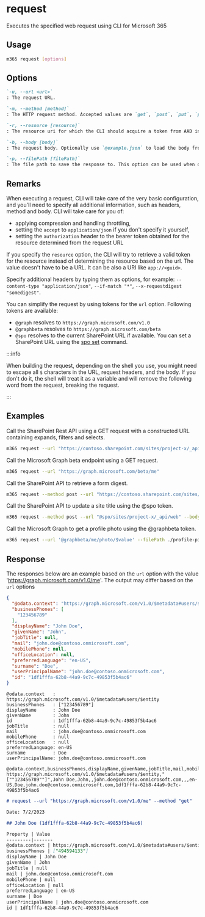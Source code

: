 
# request

Executes the specified web request using CLI for Microsoft 365

## Usage

```sh
m365 request [options]
```

## Options

```md definition-list
`-u, --url <url>`
: The request URL.

`-m, --method [method]`
: The HTTP request method. Accepted values are `get`, `post`, `put`, `patch`, `delete`, `head`, `options`. The default value is `get`.

`-r, --resource [resource]`
: The resource uri for which the CLI should acquire a token from AAD in order to access the service.

`-b, --body [body]`
: The request body. Optionally use `@example.json` to load the body from a file.

`-p, --filePath [filePath]`
: The file path to save the response to. This option can be used when downloading files.
```

<Global />

## Remarks

When executing a request, CLI will take care of the very basic configuration, and you'll need to specify all additional information, such as headers, method and body. CLI will take care for you of:

- applying compression and handling throttling,
- setting the `accept` to `application/json` if you don't specify it yourself,
- setting the `authorization` header to the bearer token obtained for the resource determined from the request URL

If you specify the `resource` option, the CLI will try to retrieve a valid token for the resource instead of determining the resource based on the url. The value doesn't have to be a URL. It can be also a URI like `app://<guid>`.

Specify additional headers by typing them as options, for example: `--content-type "application/json"`, `--if-match "*"`, `--x-requestdigest "somedigest"`.

You can simplify the request by using tokens for the `url` option. Following tokens are available:

- `@graph` resolves to `https://graph.microsoft.com/v1.0`
- `@graphbeta` resolves to `https://graph.microsoft.com/beta`
- `@spo` resolves to the current SharePoint URL if available. You can set a SharePoint URL using the [spo set](./spo/spo-set.mdx) command.

:::info

When building the request, depending on the shell you use, you might need to escape all `$` characters in the URL, request headers, and the body. If you don't do it, the shell will treat it as a variable and will remove the following word from the request, breaking the request.

:::

## Examples

Call the SharePoint Rest API using a GET request with a constructed URL containing expands, filters and selects.

```sh
m365 request --url "https://contoso.sharepoint.com/sites/project-x/_api/web/siteusers?\$filter=IsShareByEmailGuestUser eq true&\$expand=Groups&\$select=Title,LoginName,Email,Groups/LoginName" --accept "application/json;odata=nometadata"
```

Call the Microsoft Graph beta endpoint using a GET request.

```sh
m365 request --url "https://graph.microsoft.com/beta/me"
```

Call the SharePoint API to retrieve a form digest.

```sh
m365 request --method post --url "https://contoso.sharepoint.com/sites/project-x/_api/contextinfo"
```

Call the SharePoint API to update a site title using the @spo token.

```sh
m365 request --method post --url "@spo/sites/project-x/_api/web" --body '{ "Title": "New title" }' --content-type "application/json" --x-http-method "PATCH"
```

Call the Microsoft Graph to get a profile photo using the @graphbeta token.

```sh
m365 request --url '@graphbeta/me/photo/$value' --filePath ./profile-pic.jpg
```

## Response

The responses below are an example based on the `url` option with the value 'https://graph.microsoft.com/v1.0/me'. The output may differ based on the `url` options

<Tabs>
  <TabItem value="JSON">

  ```json
  {
    "@odata.context": "https://graph.microsoft.com/v1.0/$metadata#users/$entity",
    "businessPhones": [
      "123456789"
    ],
    "displayName": "John Doe",
    "givenName": "John",
    "jobTitle": null,
    "mail": "john.doe@contoso.onmicrosoft.com",
    "mobilePhone": null,
    "officeLocation": null,
    "preferredLanguage": "en-US",
    "surname": "Doe",
    "userPrincipalName": "john.doe@contoso.onmicrosoft.com",
    "id": "1df1fffa-62b8-44a9-9c7c-49853f5b4ac6"
  }
  ```

  </TabItem>
  <TabItem value="Text">

  ```text
  @odata.context   : https://graph.microsoft.com/v1.0/$metadata#users/$entity
  businessPhones   : ["123456789"]
  displayName      : John Doe
  givenName        : John
  id               : 1df1fffa-62b8-44a9-9c7c-49853f5b4ac6
  jobTitle         : null
  mail             : john.doe@contoso.onmicrosoft.com
  mobilePhone      : null
  officeLocation   : null
  preferredLanguage: en-US
  surname          : Doe
  userPrincipalName: john.doe@contoso.onmicrosoft.com
  ```

  </TabItem>
  <TabItem value="CSV">

  ```csv
  @odata.context,businessPhones,displayName,givenName,jobTitle,mail,mobilePhone,officeLocation,preferredLanguage,surname,userPrincipalName,id
  https://graph.microsoft.com/v1.0/$metadata#users/$entity,"[""123456789""]",John Doe,John,,john.doe@contoso.onmicrosoft.com,,,en-US,Doe,john.doe@contoso.onmicrosoft.com,1df1fffa-62b8-44a9-9c7c-49853f5b4ac6
  ```

  </TabItem>
  <TabItem value="Markdown">

  ```md
  # request --url "https://graph.microsoft.com/v1.0/me" --method "get"

  Date: 7/2/2023

  ## John Doe (1df1fffa-62b8-44a9-9c7c-49853f5b4ac6)

  Property | Value
  ---------|-------
  @odata.context | https://graph.microsoft.com/v1.0/$metadata#users/$entity
  businessPhones | ["494594133"]
  displayName | John Doe
  givenName | John
  jobTitle | null
  mail | john.doe@contoso.onmicrosoft.com
  mobilePhone | null
  officeLocation | null
  preferredLanguage | en-US
  surname | Doe
  userPrincipalName | john.doe@contoso.onmicrosoft.com
  id | 1df1fffa-62b8-44a9-9c7c-49853f5b4ac6
  ```

  </TabItem>
</Tabs>

